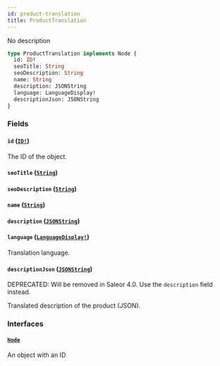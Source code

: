 ```yaml
---
id: product-translation
title: ProductTranslation
---
```


No description

```graphql
type ProductTranslation implements Node {
  id: ID!
  seoTitle: String
  seoDescription: String
  name: String
  description: JSONString
  language: LanguageDisplay!
  descriptionJson: JSONString
}
```

### Fields

#### `id` ([`ID!`](../../../developer/api-reference/scalars/id))

The ID of the object.

#### `seoTitle` ([`String`](../../../developer/api-reference/scalars/string))

#### `seoDescription` ([`String`](../../../developer/api-reference/scalars/string))

#### `name` ([`String`](../../../developer/api-reference/scalars/string))

#### `description` ([`JSONString`](../../../developer/api-reference/scalars/json-string))

#### `language` ([`LanguageDisplay!`](../../../developer/api-reference/objects/language-display))

Translation language.

#### `descriptionJson` ([`JSONString`](../../../developer/api-reference/scalars/json-string))

<span class="badge badge--warning">DEPRECATED: Will be removed in Saleor 4.0. Use the `description` field instead.</span>

Translated description of the product (JSON).

### Interfaces

#### [`Node`](../../../developer/api-reference/interfaces/node)

An object with an ID
